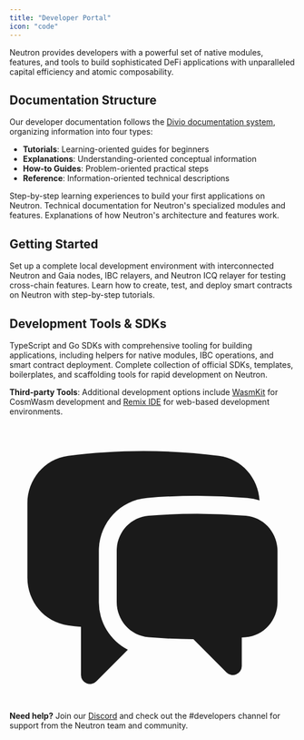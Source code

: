 ```yaml
---
title: "Developer Portal"
icon: "code"
---
```


Neutron provides developers with a powerful set of native modules, features, and tools to build sophisticated DeFi applications with unparalleled capital efficiency and atomic composability.

## Documentation Structure

Our developer documentation follows the [Divio documentation system](https://documentation.divio.com/), organizing information into four types:
- **Tutorials**: Learning-oriented guides for beginners
- **Explanations**: Understanding-oriented conceptual information
- **How-to Guides**: Problem-oriented practical steps
- **Reference**: Information-oriented technical descriptions

<CardGroup cols={3}>
  <Card title="Tutorials" icon="book-open" href="/developers/tutorials/overview">
    Step-by-step learning experiences to build your first applications on Neutron.
  </Card>
  
  <Card title="Module Explanations" icon="cubes" href="/developers/modules/overview">
    Technical documentation for Neutron's specialized modules and features.
  </Card>
  
  <Card title="Concepts" icon="puzzle-piece" href="/concepts/integrated-architecture">
    Explanations of how Neutron's architecture and features work.
  </Card>
</CardGroup>

## Getting Started

<CardGroup cols={2}>
  <Card title="Cosmopark Development Environment" icon="cubes" href="/developers/tutorials/onboarding/cosmopark">
    Set up a complete local development environment with interconnected Neutron and Gaia nodes, IBC relayers, and Neutron ICQ relayer for testing cross-chain features.
  </Card>
  
  <Card title="CosmWasm Smart Contracts" icon="code" href="/developers/tutorials/introduction_to_cosmwasm">
    Learn how to create, test, and deploy smart contracts on Neutron with step-by-step tutorials.
  </Card>
</CardGroup>

## Development Tools & SDKs

<CardGroup cols={2}>
  <Card title="Neutron SDK" icon="box" href="https://github.com/neutron-org/neutron-sdk" target="_blank">
    TypeScript and Go SDKs with comprehensive tooling for building applications, including helpers for native modules, IBC operations, and smart contract deployment.
  </Card>
  
  <Card title="SDK & Developer Tools" icon="toolbox" href="/developers/sdk">
    Complete collection of official SDKs, templates, boilerplates, and scaffolding tools for rapid development on Neutron.
  </Card>
</CardGroup>

**Third-party Tools**: Additional development options include [WasmKit](/developers/tutorials/cosmwasm_wasmkit) for CosmWasm development and [Remix IDE](/developers/tutorials/cosmwasm_remix) for web-based development environments.

<Card className="mt-6">
  <div className="flex items-center">
    <div className="mr-3">
      <svg xmlns="http://www.w3.org/2000/svg" viewBox="0 0 24 24" fill="currentColor" className="w-6 h-6 text-primary">
        <path d="M4.913 2.658c2.075-.27 4.19-.408 6.337-.408 2.147 0 4.262.139 6.337.408 1.922.25 3.291 1.861 3.405 3.727a4.403 4.403 0 00-1.032-.211 50.89 50.89 0 00-8.42 0c-2.358.196-4.04 2.19-4.04 4.434v4.286a4.47 4.47 0 002.433 3.984L7.28 21.53A.75.75 0 016 21v-4.03a48.527 48.527 0 01-1.087-.128C2.905 16.58 1.5 14.833 1.5 12.862V6.638c0-1.97 1.405-3.718 3.413-3.979z" />
        <path d="M15.75 7.5c-1.376 0-2.739.057-4.086.169C10.124 7.797 9 9.103 9 10.609v4.285c0 1.507 1.128 2.814 2.67 2.94 1.243.102 2.5.157 3.768.165l2.782 2.781a.75.75 0 001.28-.53v-2.39l.33-.026c1.542-.125 2.67-1.433 2.67-2.94v-4.286c0-1.505-1.125-2.811-2.664-2.94A49.392 49.392 0 0015.75 7.5z" />
      </svg>
    </div>
    <div>
      <strong>Need help?</strong> Join our <a href="https://discord.com/invite/bzPBzbDvWC" className="text-primary hover:underline">Discord</a> and check out the #developers channel for support from the Neutron team and community.
    </div>
  </div>
</Card> 